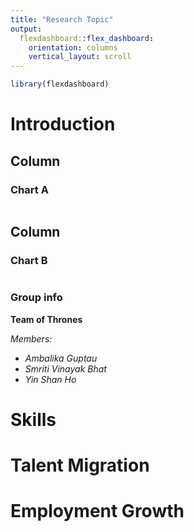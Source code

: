 ```yaml
---
title: "Research Topic"
output: 
  flexdashboard::flex_dashboard:
    orientation: columns
    vertical_layout: scroll
---
```


```r
library(flexdashboard)
```

Introduction {.tabset}
======================

Column {data-width=700}
-----------------------------------------------------------------------

### Chart A

```r

```



Column {data-width=300}
-----------------------------------------------------------------------

### Chart B

```r

```

### Group info

**Team of Thrones**

*Members:*

- *Ambalika Guptau*
- *Smriti Vinayak Bhat*
- *Yin Shan Ho*

Skills {.tabset} 
======================




Talent Migration {.tabset} 
======================




Employment Growth {.tabset} 
======================


